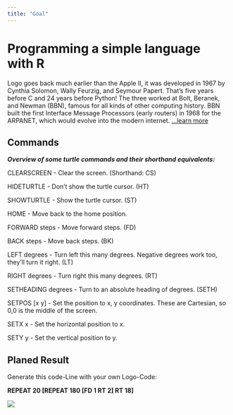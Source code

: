 ---
title: "Goal"
---

# Programming a simple language with R

Logo goes back much earlier than the Apple II, it was developed in 1967 by Cynthia Solomon, Wally Feurzig, and Seymour Papert. That's five years before C and 24 years before Python! The three worked at Bolt, Beranek, and Newman (BBN), famous for all kinds of other computing history. BBN built the first Interface Message Processors (early routers) in 1968 for the ARPANET, which would evolve into the modern internet. [...learn more](https://learn.adafruit.com/program-logo-on-an-apple-ii/what-is-logo)

## Commands

***Overview of some turtle commands and their shorthand equivalents:***

CLEARSCREEN - Clear the screen. (Shorthand: CS)

HIDETURTLE - Don't show the turtle cursor. (HT)

SHOWTURTLE - Show the turtle cursor. (ST)

HOME - Move back to the home position.

FORWARD steps - Move forward steps. (FD)

BACK steps - Move back steps. (BK)

LEFT degrees - Turn left this many degrees. Negative degrees work too, they'll turn it right. (LT)

RIGHT degrees - Turn right this many degrees. (RT)

SETHEADING degrees - Turn to an absolute heading of degrees. (SETH)

SETPOS \[x y\] - Set the position to x, y coordinates. These are Cartesian, so 0,0 is the middle of the screen.

SETX x - Set the horizontal position to x.

SETY y - Set the vertical position to y.

## Planed Result

Generate this code-Line with your own Logo-Code:

**REPEAT 20 \[REPEAT 180 \[FD 1 RT 2\] RT 18\]**

![](Logo_test.gif)
